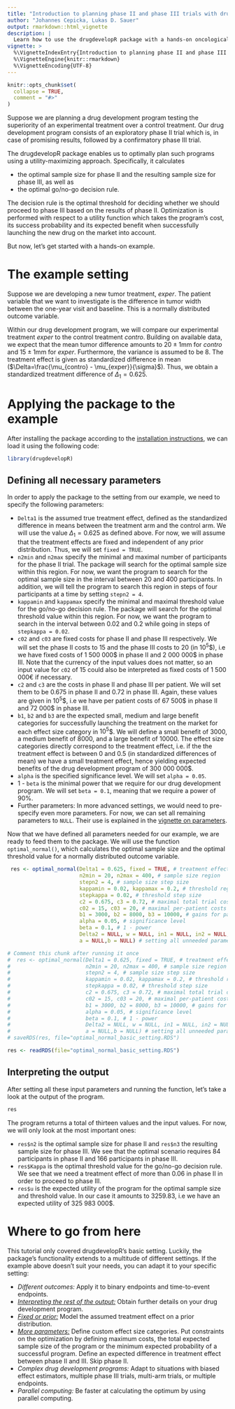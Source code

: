 ```yaml
---
title: "Introduction to planning phase II and phase III trials with drugdevelopR"
author: "Johannes Cepicka, Lukas D. Sauer"
output: rmarkdown::html_vignette
description: |
  Learn how to use the drugdevelopR package with a hands-on oncological example.
vignette: >
  %\VignetteIndexEntry{Introduction to planning phase II and phase III trials with drugdevelopR}
  %\VignetteEngine{knitr::rmarkdown}
  %\VignetteEncoding{UTF-8}
---
```


```r
knitr::opts_chunk$set(
  collapse = TRUE,
  comment = "#>"
)
```

Suppose we are planning a drug development program testing the superiority of an experimental treatment over a control treatment. Our drug development program consists of an exploratory phase II trial which is, in case of promising results, followed by a confirmatory phase III trial.

The drugdevelopR package enables us to optimally plan such programs using a utility-maximizing approach. Specifically, it calculates

* the optimal sample size for phase II and the resulting sample size for phase III, as well as
* the optimal go/no-go decision rule.

The decision rule is the optimal threshold for deciding whether we should proceed to phase III based on the results of phase II. Optimization is performed with respect to a utility function which takes the program's cost, its success probability and its expected benefit when successfully launching the new drug on the market into account. 

But now, let's get started with a hands-on example.

# The example setting

Suppose we are developing a new tumor treatment, *exper*. The patient variable that we want to investigate is the difference in tumor width between the one-year visit and baseline. This is a normally distributed outcome variable.

Within our drug development program, we will compare our experimental treatment *exper* to the control treatment *contro*. Building on available data, we expect that the mean tumor difference amounts to $20±1 \mathrm{mm}$ for *contro* and $15±1 \mathrm{mm}$ for *exper*. Furthermore, the variance is assumed to be 8. The treatment effect is given as standardized difference in mean ($\Delta=\frac{\mu_{contro} - \mu_{exper}}{\sigma}$). Thus, we obtain a standardized treatment difference of $\Delta_1 = 0.625$. 

# Applying the package to the example

After installing the package according to the [installation instructions](https://sterniii3.github.io/drugdevelopR/#Installation), we can load it using the following code:
```r
library(drugdevelopR)
```

## Defining all necessary parameters

In order to apply the package to the setting from our example, we need to specify the following parameters:

* `Delta1` is the assumed true treatment effect, defined as the standardized difference in means between the treatment arm and the control arm. We will use the value $\Delta_1 = 0.625$ as defined above. For now, we will assume that the treatment effects are fixed and independent of any prior distribution. Thus, we will set `fixed = TRUE`.
* `n2min` and `n2max` specify the minimal and maximal number of participants for the phase II trial. The package will search for the optimal sample size within this region. For now, we want the program to search for the optimal sample size in the interval between 20 and 400 participants. In addition, we will tell the program to search this region in steps of four participants at a time by setting `stepn2 = 4`.
* `kappamin` and `kappamax` specify the minimal and maximal threshold value for the go/no-go decision rule. The package will search for the optimal threshold value within this region. For now, we want the program to search in the interval between 0.02 and 0.2 while going in steps of `stepkappa = 0.02`.
* `c02` and `c03` are fixed costs for phase II and phase III respectively. We will set the phase II costs to 15 and the phase III costs to 20 (in $10^5$\$), i.e we have fixed costs of 1 500 000\$ in phase II and 2 000 000\$ in phase III. Note that the currency of the input values does not matter, so an input value for `c02` of 15 could also be interpreted as fixed costs of 1 500 000€ if necessary. 
* `c2` and `c3` are the costs in phase II and phase III per patient. We will set them to be 0.675 in phase II and 0.72 in phase III. Again, these values are given in $10^5$\$, i.e we have per patient costs of 67 500\$ in phase II and 72 000\$ in phase III.
* `b1`, `b2` and `b3` are the expected small, medium and large benefit categories for successfully launching the treatment on the market for each effect size category in $10^5$\$. We will define a small benefit of 3000, a medium benefit of 8000, and a large benefit of 10000. The effect size categories directly correspond to the treatment effect, i.e. if the the treatment effect is between 0 and 0.5 (in standardized differences of mean) we have a small treatment effect, hence yielding expected benefits of the drug development program of 300 000 000\$.
* `alpha` is the specified significance level. We will set `alpha = 0.05`.
* 1 - `beta` is the minimal power that we require for our drug development program. We will set `beta = 0.1`, meaning that we require a power of 90%.
* Further parameters: In more advanced settings, we would need to pre-specify even more parameters. For now, we can set all remaining parameters to `NULL`. Their use is explained in the [vignette on parameters](vignette-parameters.html).

Now that we have defined all parameters needed for our example, we are ready to feed them to the package. We will use the function `optimal_normal()`, which calculates the optimal sample size and the optimal threshold value for a normally distributed outcome variable.
```r
 res <- optimal_normal(Delta1 = 0.625, fixed = TRUE, # treatment effect
                       n2min = 20, n2max = 400, # sample size region
                       stepn2 = 4, # sample size step size
                       kappamin = 0.02, kappamax = 0.2, # threshold region
                       stepkappa = 0.02, # threshold step size
                       c2 = 0.675, c3 = 0.72, # maximal total trial costs
                       c02 = 15, c03 = 20, # maximal per-patient costs
                       b1 = 3000, b2 = 8000, b3 = 10000, # gains for patients
                       alpha = 0.05, # significance level
                       beta = 0.1, # 1 - power
                       Delta2 = NULL, w = NULL, in1 = NULL, in2 = NULL, 
                       a = NULL,b = NULL) # setting all unneeded parameters to NULL
```

```r
# Comment this chunk after running it once
#  res <- optimal_normal(Delta1 = 0.625, fixed = TRUE, # treatment effect
#                        n2min = 20, n2max = 400, # sample size region
#                        stepn2 = 4, # sample size step size
#                        kappamin = 0.02, kappamax = 0.2, # threshold region
#                        stepkappa = 0.02, # threshold step size
#                        c2 = 0.675, c3 = 0.72, # maximal total trial costs
#                        c02 = 15, c03 = 20, # maximal per-patient costs
#                        b1 = 3000, b2 = 8000, b3 = 10000, # gains for patients
#                        alpha = 0.05, # significance level
#                        beta = 0.1, # 1 - power
#                        Delta2 = NULL, w = NULL, in1 = NULL, in2 = NULL, 
#                        a = NULL,b = NULL) # setting all unneeded parameters to NULL
# saveRDS(res, file="optimal_normal_basic_setting.RDS")
```
```r
res <- readRDS(file="optimal_normal_basic_setting.RDS")
```

## Interpreting the output

After setting all these input parameters and running the function, let's take a look at the output of the program.

```r
res
```


The program returns a total of thirteen values and the input values. For now, we will only look at the most important ones:

* `res$n2` is the optimal sample size for phase II and `res$n3` the resulting sample size for phase III. We see that the optimal scenario requires 84 participants in phase II and 166 participants in phase III. 
* `res$Kappa` is the optimal threshold value for the go/no-go decision rule. We see that we need a treatment effect of more than 0.06 in phase II in order to proceed to phase III. 
* `res$u` is the expected utility of the program for the optimal sample size and threshold value. In our case it amounts to 3259.83, i.e we have an expected utility of 325 983 000\$. 


# Where to go from here

This tutorial only covered drugdevelopR's basic setting. Luckily, the package's functionality extends to a multitude of different settings. If the example above doesn't suit your needs, you can adapt it to your specific setting:

* *Different outcomes:* Apply it to binary endpoints and time-to-event endpoints.
* [*Interpreting the rest of the output:*](https://sterniii3.github.io/drugdevelopR/articles/Interpreting_Output.html) Obtain further details on your drug development program.
* [*Fixed or prior:*](https://sterniii3.github.io/drugdevelopR/articles/Fixed_and_prior_distributions.html) Model the assumed treatment effect on a prior distribution.
* [*More parameters:*](https://sterniii3.github.io/drugdevelopR/articles/More_Parameters.html) Define custom effect size categories. Put constraints on the optimization by defining maximum costs, the total expected sample size of the program or the minimum expected probability of a successful program. Define an expected difference in treatment effect between phase II and III. Skip phase II.
* *Complex drug development programs:* Adapt to situations with biased effect estimators, multiple phase III trials, multi-arm trials, or multiple endpoints.
* *Parallel computing:* Be faster at calculating the optimum by using parallel computing.